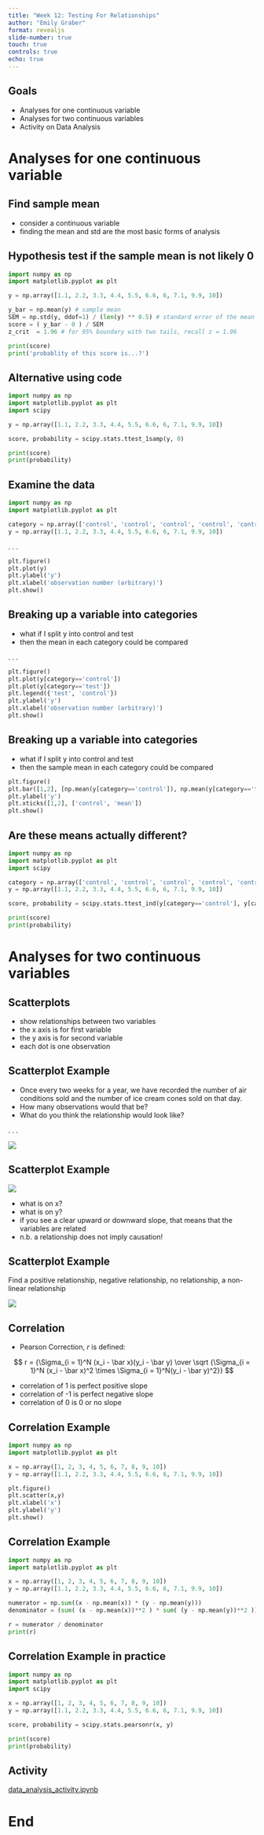 ```yaml
---
title: "Week 12: Testing For Relationships"
author: "Emily Graber"
format: revealjs
slide-number: true
touch: true
controls: true
echo: true
---
```


## Goals

- Analyses for one continuous variable
- Analyses for two continuous variables
- Activity on Data Analysis

# Analyses for one continuous variable

## Find sample mean

- consider a continuous variable
- finding the mean and std are the most basic forms of analysis

## Hypothesis test if the sample mean is not likely 0

```python
import numpy as np
import matplotlib.pyplot as plt

y = np.array([1.1, 2.2, 3.3, 4.4, 5.5, 6.6, 6, 7.1, 9.9, 10])

y_bar = np.mean(y) # sample mean
SEM = np.std(y, ddof=1) / (len(y) ** 0.5) # standard error of the mean
score = ( y_bar - 0 ) / SEM
z_crit  = 1.96 # for 95% boundary with two tails, recall z = 1.96

print(score)
print('probablity of this score is...?')
```


## Alternative using code

```python
import numpy as np
import matplotlib.pyplot as plt
import scipy

y = np.array([1.1, 2.2, 3.3, 4.4, 5.5, 6.6, 6, 7.1, 9.9, 10])

score, probability = scipy.stats.ttest_1samp(y, 0)

print(score)
print(probability)
```

## Examine the data {.smaller}

```python
import numpy as np
import matplotlib.pyplot as plt

category = np.array(['control', 'control', 'control', 'control', 'control', 'test', 'test', 'test', 'test', 'test'])
y = np.array([1.1, 2.2, 3.3, 4.4, 5.5, 6.6, 6, 7.1, 9.9, 10])
```

. . .

```python
plt.figure()
plt.plot(y)
plt.ylabel('y')
plt.xlabel('observation number (arbitrary)')
plt.show()
```

## Breaking up a variable into categories {.smaller}

- what if I split y into control and test
- then the mean in each category could be compared

. . .

```python
plt.figure()
plt.plot(y[category=='control'])
plt.plot(y[category=='test'])
plt.legend({'test', 'control'})
plt.ylabel('y')
plt.xlabel('observation number (arbitrary)')
plt.show()
```

## Breaking up a variable into categories {.smaller}

- what if I split y into control and test
- then the sample mean in each category could be compared

```python
plt.figure()
plt.bar([1,2], [np.mean(y[category=='control']), np.mean(y[category=='test'])])
plt.ylabel('y')
plt.xticks([1,2], ['control', 'mean'])
plt.show()
```

## Are these means actually different? 

```python
import numpy as np
import matplotlib.pyplot as plt
import scipy

category = np.array(['control', 'control', 'control', 'control', 'control', 'test', 'test', 'test', 'test', 'test'])
y = np.array([1.1, 2.2, 3.3, 4.4, 5.5, 6.6, 6, 7.1, 9.9, 10])

score, probability = scipy.stats.ttest_ind(y[category=='control'], y[category=='test'])

print(score)
print(probability)
```

# Analyses for two continuous variables

## Scatterplots

- show relationships between two variables
- the x axis is for first variable
- the y axis is for second variable
- each dot is one observation

## Scatterplot Example

::: incremental
- Once every two weeks for a year, we have recorded the number of air conditions sold and the
  number of ice cream cones sold on that day.
- How many observations would that be?
- What do you think the relationship would look like?
:::

. . .

![](https://us-static.z-dn.net/files/d03/96609d97985a438fd9099826d2a8fc57.jpeg)

## Scatterplot Example {.smaller}

![](https://us-static.z-dn.net/files/d03/96609d97985a438fd9099826d2a8fc57.jpeg)

::: incremental
- what is on x?
- what is on y?
- if you see a clear upward or downward slope, that means that the variables are related
- n.b. a relationship does not imply causation!
:::

## Scatterplot Example

Find a positive relationship, negative relationship, no relationship, a non-linear relationship

![](https://texasgateway.org/sites/default/files/h5p/content/5886/images/image-5776bf20b6844.png)

## Correlation {.smaller}

- Pearson Correction, $r$ is defined:

$$
r = {\Sigma_{i = 1}^N (x_i - \bar x)(y_i - \bar y) \over \sqrt {\Sigma_{i = 1}^N (x_i - \bar x)^2 \times \Sigma_{i = 1}^N(y_i - \bar y)^2}}
$$

- correlation of 1 is perfect positive slope
- correlation of -1 is perfect negative slope
- correlation of 0 is 0 or no slope

## Correlation Example {.smaller}

```python
import numpy as np
import matplotlib.pyplot as plt

x = np.array([1, 2, 3, 4, 5, 6, 7, 8, 9, 10])
y = np.array([1.1, 2.2, 3.3, 4.4, 5.5, 6.6, 6, 7.1, 9.9, 10])

plt.figure()
plt.scatter(x,y)
plt.xlabel('x')
plt.ylabel('y')
plt.show()
```

## Correlation Example

```python
import numpy as np
import matplotlib.pyplot as plt

x = np.array([1, 2, 3, 4, 5, 6, 7, 8, 9, 10])
y = np.array([1.1, 2.2, 3.3, 4.4, 5.5, 6.6, 6, 7.1, 9.9, 10])

numerator = np.sum((x - np.mean(x)) * (y - np.mean(y)))
denominator = (sum( (x - np.mean(x))**2 ) * sum( (y - np.mean(y))**2 )) ** 0.5

r = numerator / denominator
print(r)
```

## Correlation Example in practice


```python
import numpy as np
import matplotlib.pyplot as plt
import scipy

x = np.array([1, 2, 3, 4, 5, 6, 7, 8, 9, 10])
y = np.array([1.1, 2.2, 3.3, 4.4, 5.5, 6.6, 6, 7.1, 9.9, 10])

score, probability = scipy.stats.pearsonr(x, y)

print(score)
print(probability)
```

## Activity

[data_analysis_activity.ipynb](/code/data_analysis_activity.ipynb)


# End
